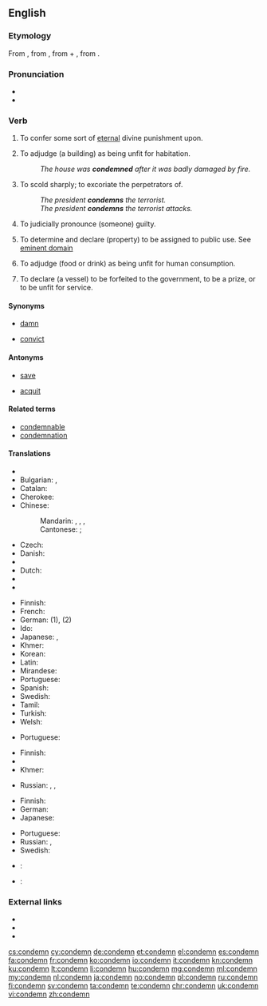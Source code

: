 ==English==

===Etymology===
From {{etyl|fro|en}} {{term|condamner|lang=fro}}, from {{etyl|la|en}} {{term/t|la|condemnāre||to sentence, condemn, blame}}, from {{term|lang=la|com-}} + {{term/t|la|damnāre||to harm, condemn, damn}}, from {{term|lang=la|damnum||damage, injury, loss}}.

===Pronunciation===
* {{audio|en-us-condemn.ogg|Audio (US)}}
* {{rhymes|ɛm}}

===Verb===
{{en-verb}}

# {{context|transitive|lang=en}} To confer some sort of [[eternal]] divine punishment upon.
# {{context|transitive|lang=en}} To adjudge (a building) as being unfit for habitation.
#: ''The house was '''condemned''' after it was badly damaged by fire.''
# {{context|transitive|lang=en}} To scold sharply; to excoriate the perpetrators of.
#: ''The president  '''condemns''' the terrorist.''
#: ''The president '''condemns''' the terrorist attacks.''
# {{context|transitive|lang=en}} To judicially pronounce (someone) guilty.
# {{context|transitive|lang=en}} To determine and declare (property) to be assigned to public use. See [[eminent domain]]
# {{context|transitive|lang=en}} To adjudge (food or drink) as being unfit for human consumption.
# {{context|transitive|legal|lang=en}} To declare (a vessel) to be forfeited to the government, to be a prize, or to be unfit for service.

====Synonyms====
* [[damn]]
* {{sense|to pronounse guilty}} [[convict]]

====Antonyms====
* [[save]]
* {{sense|to pronounse guilty}} [[acquit]]

====Related terms====
* [[condemnable]]
* [[condemnation]]

====Translations====
{{trans-top|to confer eternal divine punishment upon}}
* {{trreq|ar}}
* Bulgarian: {{t+|bg|осъждам|sc=Cyrl}}, {{t+|bg|проклинам|sc=Cyrl}}
* Catalan: {{t+|ca|condemnar}}
* Cherokee: {{t|chr|ᏗᎦᏘᎸᏍᏗ|tr=digatilvsdi|sc=Cher}}
* Chinese:
*: Mandarin: {{t|cmn|譴責|sc=Hani}}, {{t+|cmn|谴责|tr=qiǎnzé|sc=Hani}}, {{t|cmn|聲討|sc=Hani}}, {{t+|cmn|声讨|tr=shēngtǎo|sc=Hani}}
*: Cantonese: {{t|cmn|譴責|tr=hin<sup>3</sup>zaak<sup>6</sup>|sc=Hani}}; {{t|cmn|聲討|tr=seng<sup>1</sup>tou<sup>2</sup>|sc=Hani}}
* Czech: {{t|cs|odsoudit}}
* Danish: {{t|da|fordømme}}
* {{trreq|dv}}
* Dutch: {{t+|nl|veroordelen|n}}
* {{trreq|eo}}
* {{trreq|et}}
{{trans-mid}}
* Finnish: {{t+|fi|tuomita}}
* French: {{t+|fr|condamner}}
* German: {{t|de|verdammen}} (1), {{t+|de|verurteilen}} (2)
* Ido: {{t+|io|kondamnar}}
* Japanese: {{t|ja|責める|tr=[[せめる]], semeru|sc=Jpan}}, {{t|ja|非難する|tr=ひなんする, hinan-suru|sc=Jpan}}
* Khmer: {{t|km|កាត់ទោស|tr=kat tooh|sc=Khmr}}
* Korean: {{t+|ko|비난하다|sc=Hang}}
* Latin: {{t|la|addīcō}}
* Mirandese: {{t|mwl|cundanar}}
* Portuguese: {{t+|pt|condenar}}
* Spanish: {{t+|es|condenar}}
* Swedish: {{t+|sv|fördöma}}
* Tamil: {{t|ta|கண்டனம் தெரிவி|tr=kandanam therivi|sc=Taml}}
* Turkish: {{t+|tr|lanetlemek}}
* Welsh: {{t+|cy|condemnio}}
{{trans-bottom}}

{{trans-top|to adjudge as unfit for habitation}}
* Portuguese: {{t+|pt|condenar}}
{{trans-mid}}
{{trans-bottom}}

{{trans-top|to scold sharply}}
* Finnish: {{t+|fi|tuomita}}
* {{trreq|fr}}
* Khmer: {{t|km|ថ្កោលទោស|tr=tkaol tooh|sc=Khmr}}
{{trans-mid}}
* Russian: {{t+|ru|осуждать|impf|tr=osuždát'|sc=Cyrl}}, {{t+|ru|осудить|pf|tr=osudít'|sc=Cyrl}}, {{t+|ru|порицать|impf|tr=poricát'|sc=Cyrl}}
{{trans-bottom}}

{{trans-top|to pronounce guilty}}
* Finnish: {{t+|fi|tuomita}}
* German: {{t+|de|verurteilen}}
* Japanese: {{t|ja|断罪|alt=断罪する|tr=danzai suru}}
{{trans-mid}}
* Portuguese: {{t+|pt|condenar}}
* Russian: {{t+|ru|осуждать|impf|tr=osuždát'|sc=Cyrl}}, {{t+|ru|осудить|pf|tr=osudít'|sc=Cyrl}}
* Swedish: {{t+|sv|döma}}
{{trans-bottom}}

{{trans-top|to declare property to be assigned to public use}}
{{trans-mid}}
{{trans-bottom}}

{{trans-top|to adjudge food or drink as unfit for human consumption}}
{{trans-mid}}
{{trans-bottom}}

{{trans-top|to declare a vessel forfeited or unfit for service}}
{{trans-mid}}
{{trans-bottom}}

{{checktrans-top}}
* {{ttbc|bg}}: {{t+|bg|бракувам}}
* {{ttbc|ca}}: {{t+|ca|condemnar}}
{{trans-mid}}
{{trans-bottom}}

===External links===
* {{R:Webster 1913}}
* {{R:Century 1911}}
* {{R:OneLook}}

[[cs:condemn]]
[[cy:condemn]]
[[de:condemn]]
[[et:condemn]]
[[el:condemn]]
[[es:condemn]]
[[fa:condemn]]
[[fr:condemn]]
[[ko:condemn]]
[[io:condemn]]
[[it:condemn]]
[[kn:condemn]]
[[ku:condemn]]
[[lt:condemn]]
[[li:condemn]]
[[hu:condemn]]
[[mg:condemn]]
[[ml:condemn]]
[[my:condemn]]
[[nl:condemn]]
[[ja:condemn]]
[[no:condemn]]
[[pl:condemn]]
[[ru:condemn]]
[[fi:condemn]]
[[sv:condemn]]
[[ta:condemn]]
[[te:condemn]]
[[chr:condemn]]
[[uk:condemn]]
[[vi:condemn]]
[[zh:condemn]]